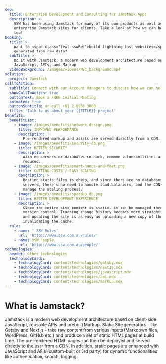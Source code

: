```yaml
---
seo:
  title: Enterprise Development and Consulting for Jamstack Apps
  description: >-
    SSW has been using Jamstack for many of its own products as well as building
    enterprise Jamstack sites for clients. Take a look at how we can help you
    too!
booking:
  title: >-
    Want to <span class="text-sswRed">build lightning fast websites</span>
    generated from raw data?
  subTitle: >-
    Do it with Jamstack, a modern web development architecture based on
    JavaScript, APIs, and Markup
  videoBackground: /images/videos/MVC_background.mp4
solution:
  project: Jamstack
callToAction:
  subTitle: Connect with our Account Managers to discuss how we can help.
  showCallToAction: true
  buttonText: Book a FREE Initial Meeting
  animated: true
  buttonSubtitle: or call +61 2 9953 3000
  title: 'Talk to us about your {{TITLE}} project'
benefits:
  benefitList:
    - image: /images/benefits/network-design.png
      title: IMPROVED PERFORMANCE
      description: |
        Pre-rendered markup and assets are served directly from a CDN.
    - image: /images/benefits/security-db.png
      title: BETTER SECURITY
      description: >
        With no servers or databases to hack, common vulnerabilities are greatly
        reduced.
    - image: /images/benefits/smart-hands-and-feet.png
      title: CUTTING COSTS / EASY SCALING
      description: >
        Hosting static files is cheap, and since there are no databases or
        servers, there's no need to handle load balancers, and the CDN can
        manage the scaling process.
    - image: /images/benefits/speedup_db.png
      title: BETTER DEVELOPMENT EXPERIENCE
      description: >
        Since the entire site content is static, it can be managed through
        version control. Tracking change history becomes more straightforward,
        and updating the site is as easy as uploading a new copy of the site and
        invalidating the cache.
  rule:
    - name: ' SSW Rules'
      url: 'https://www.ssw.com.au/rules/'
    - name: SSW People.
      url: 'https://www.ssw.com.au/people/'
technologies:
  header: Other technologies
  technologyCards:
    - technologyCard: content/technologies/gatsby.mdx
    - technologyCard: content/technologies/nextJs.mdx
    - technologyCard: content/technologies/javascript.mdx
    - technologyCard: content/technologies/api.mdx
    - technologyCard: content/technologies/markup.mdx
---
```


# What is **Jamstack**?

Jamstack is a modern web development architecture based on client-side JavaScript, reusable APIs and prebuilt Markup. Static Site generators - like Gatsby and Next.js - take raw content from various inputs (Markdown files, WordPress, GitHub etc.) and produce a set of static HTML pages at build time. The pre-rendered HTML pages can then be deployed and served directly to the user from a CDN. In addition, static pages are enhanced with JavaScript and APIs (custom-built or 3rd party) for dynamic functionalities like authentication, search, logging.
